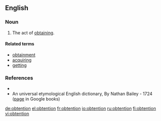 ==English==

===Noun===
{{en-noun}}

# {{rare|science}} The act of [[obtain]]ing.

====Related terms====
* [[obtainment]]
* [[acquiring]]
* [[getting]]

===References===
* {{R:WordNet 2006}}
* An universal etymological English dictionary,  By Nathan Bailey - 1724 ([http://books.google.com/books?id=VuYIAAAAQAAJ&pg=PT561&dq=obtention+dictionary page] in Google books)

[[de:obtention]]
[[el:obtention]]
[[fr:obtention]]
[[io:obtention]]
[[ru:obtention]]
[[fi:obtention]]
[[vi:obtention]]